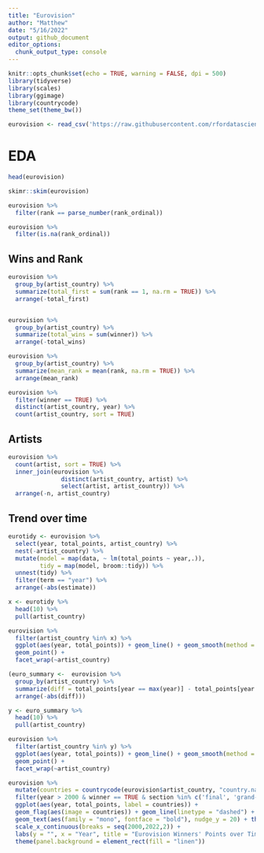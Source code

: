 ```yaml
---
title: "Eurovision"
author: "Matthew"
date: "5/16/2022"
output: github_document
editor_options: 
  chunk_output_type: console
---
```


```r
knitr::opts_chunk$set(echo = TRUE, warning = FALSE, dpi = 500)
library(tidyverse)
library(scales)
library(ggimage)
library(countrycode)
theme_set(theme_bw())
```


```r
eurovision <- read_csv('https://raw.githubusercontent.com/rfordatascience/tidytuesday/master/data/2022/2022-05-17/eurovision.csv')

```


# EDA
```r
head(eurovision)

skimr::skim(eurovision)
```


```r
eurovision %>% 
  filter(rank == parse_number(rank_ordinal))

eurovision %>% 
  filter(is.na(rank_ordinal))
```


## Wins and Rank
```r
eurovision %>% 
  group_by(artist_country) %>% 
  summarize(total_first = sum(rank == 1, na.rm = TRUE)) %>% 
  arrange(-total_first)


eurovision %>% 
  group_by(artist_country) %>% 
  summarize(total_wins = sum(winner)) %>% 
  arrange(-total_wins)

eurovision %>% 
  group_by(artist_country) %>% 
  summarize(mean_rank = mean(rank, na.rm = TRUE)) %>% 
  arrange(mean_rank)

eurovision %>% 
  filter(winner == TRUE) %>% 
  distinct(artist_country, year) %>% 
  count(artist_country, sort = TRUE)
```


## Artists
```r
eurovision %>% 
  count(artist, sort = TRUE) %>% 
  inner_join(eurovision %>% 
               distinct(artist_country, artist) %>% 
               select(artist, artist_country)) %>% 
  arrange(-n, artist_country)
```


## Trend over time
```r
eurotidy <- eurovision %>% 
  select(year, total_points, artist_country) %>% 
  nest(-artist_country) %>% 
  mutate(model = map(data, ~ lm(total_points ~ year,.)),
         tidy = map(model, broom::tidy)) %>% 
  unnest(tidy) %>% 
  filter(term == "year") %>% 
  arrange(-abs(estimate))

x <- eurotidy %>% 
  head(10) %>% 
  pull(artist_country)

eurovision %>% 
  filter(artist_country %in% x) %>% 
  ggplot(aes(year, total_points)) + geom_line() + geom_smooth(method = "lm", se = FALSE) +
  geom_point() +
  facet_wrap(~artist_country)
```


```r
(euro_summary <-  eurovision %>% 
  group_by(artist_country) %>% 
  summarize(diff = total_points[year == max(year)] - total_points[year == min(year)]) %>% 
  arrange(-abs(diff)))

y <- euro_summary %>% 
  head(10) %>% 
  pull(artist_country)

eurovision %>% 
  filter(artist_country %in% y) %>% 
  ggplot(aes(year, total_points)) + geom_line() + geom_smooth(method = "lm", se = FALSE) +
  geom_point() + 
  facet_wrap(~artist_country)
```


```r
eurovision %>% 
  mutate(countries = countrycode(eurovision$artist_country, "country.name", "iso2c")) %>% 
  filter(year > 2000 & winner == TRUE & section %in% c('final', 'grand-final')) %>% 
  ggplot(aes(year, total_points, label = countries)) + 
  geom_flag(aes(image = countries)) + geom_line(linetype = "dashed") +
  geom_text(aes(family = "mono", fontface = "bold"), nudge_y = 20) + theme_classic() +
  scale_x_continuous(breaks = seq(2000,2022,2)) + 
  labs(y = "", x = "Year", title = "Eurovision Winners' Points over Time") +
  theme(panel.background = element_rect(fill = "linen"))
```


